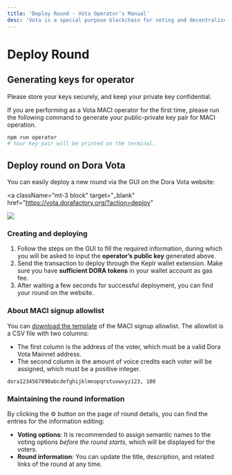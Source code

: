 ```yaml
---
title: 'Deploy Round · Vota Operator’s Manual'
desc: 'Vota is a special purpose blockchain for voting and decentralized community governance.'
---
```



# Deploy Round

## Generating keys for operator

<Callout type="warning">
  Please store your keys securely, and keep your private key confidential.
</Callout>

If you are performing as a Vota MACI operator for the first time, please run the following command to generate your public-private key pair for MACI operation.

```bash npm2yarn
npm run operator
# Your key pair will be printed on the terminal.
```

## Deploy round on Dora Vota

You can easily deploy a new round via the GUI on the Dora Vota website:

<a
  className="mt-3 block"
  target="_blank"
  href="https://vota.dorafactory.org/?action=deploy"
>
  ![](/assets/button-deploy-maci.svg)
</a>

### Creating and deploying

1. Follow the steps on the GUI to fill the required information, during which you will be asked to input the **operator’s public key** generated above.
2. Send the transaction to deploy through the Keplr wallet extension. Make sure you have **sufficient DORA tokens** in your wallet account as gas fee.
3. After waiting a few seconds for successful deployment, you can find your round on the website.

### About MACI signup allowlist

You can [download the template](/download/maci-allowlist.csv) of the MACI signup allowlist. The allowlist is a CSV file with two columns:

- The first column is the address of the voter, which must be a valid Dora Vota Mainnet address.
- The second column is the amount of voice credits each voter will be assigned, which must be a positive integer.

```csv filename="maci-allowlist.csv"
dora1234567890abcdefghijklmnopqrstuvwxyz123, 100
```

### Maintaining the round information

By clicking the ⚙️ button on the page of round details, you can find the entries for the information editing:

- **Voting options**: It is recommended to assign semantic names to the voting options _before the round starts_, which will be displayed for the voters.
- **Round information**: You can update the title, description, and related links of the round at any time.
